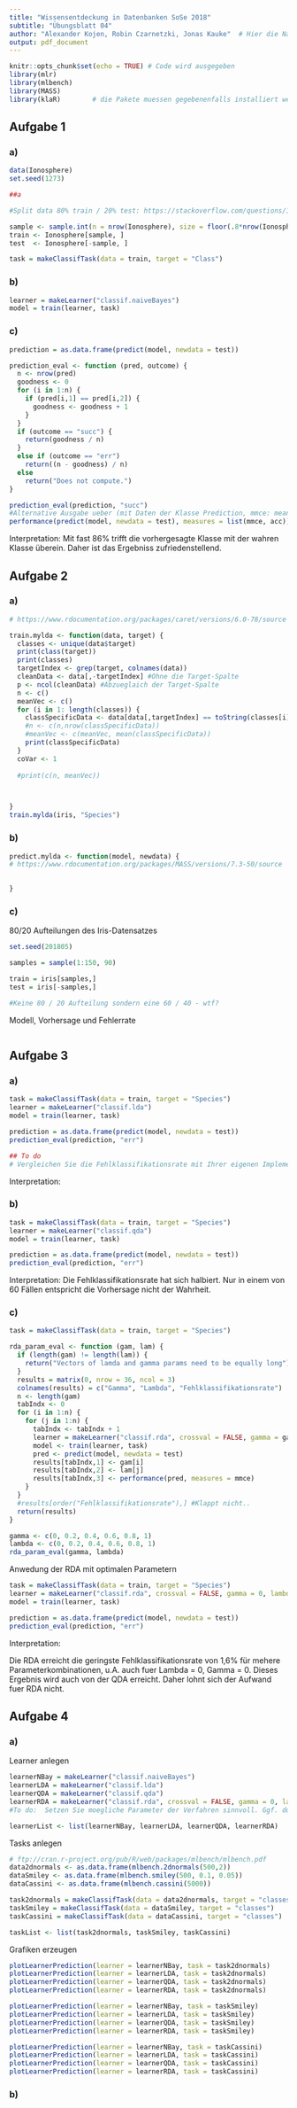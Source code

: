 ```yaml
---
title: "Wissensentdeckung in Datenbanken SoSe 2018"
subtitle: "Übungsblatt 04"
author: "Alexander Kojen, Robin Czarnetzki, Jonas Kauke"  # Hier die Namen aller Gruppenmitglieder eintragen!
output: pdf_document
---
```


```r
knitr::opts_chunk$set(echo = TRUE) # Code wird ausgegeben
library(mlr)
library(mlbench)
library(MASS)
library(klaR)        # die Pakete muessen gegebenenfalls installiert werden!
```
## Aufgabe 1

### a)
```r
data(Ionosphere)
set.seed(1273)

##a

#Split data 80% train / 20% test: https://stackoverflow.com/questions/17200114/how-to-split-data-into-training-testing-sets-using-sample-function/31634462#31634462

sample <- sample.int(n = nrow(Ionosphere), size = floor(.8*nrow(Ionosphere)), replace = F)
train <- Ionosphere[sample, ]
test  <- Ionosphere[-sample, ]

task = makeClassifTask(data = train, target = "Class")

```

### b)
```r
learner = makeLearner("classif.naiveBayes")
model = train(learner, task)

```

### c)
```r
prediction = as.data.frame(predict(model, newdata = test))

prediction_eval <- function (pred, outcome) {
  n <- nrow(pred)
  goodness <- 0
  for (i in 1:n) {
    if (pred[i,1] == pred[i,2]) {
      goodness <- goodness + 1
    }
  }
  if (outcome == "succ") {
    return(goodness / n)  
  }
  else if (outcome == "err")
    return((n - goodness) / n)
  else
    return("Does not compute.")
}

prediction_eval(prediction, "succ")
#Alternative Ausgabe ueber (mit Daten der Klasse Prediction, mmce: mean misclassification error / acc: accuracy):
performance(predict(model, newdata = test), measures = list(mmce, acc))
```

Interpretation:
Mit fast 86% trifft die vorhergesagte Klasse mit der wahren Klasse überein. Daher ist das Ergebniss zufriedenstellend.

## Aufgabe 2

### a)
```r
# https://www.rdocumentation.org/packages/caret/versions/6.0-78/source

train.mylda <- function(data, target) {
  classes <- unique(data$target)
  print(class(target))
  print(classes)
  targetIndex <- grep(target, colnames(data))
  cleanData <- data[,-targetIndex] #Ohne die Target-Spalte
  p <- ncol(cleanData) #Abzueglaich der Target-Spalte
  n <- c()
  meanVec <- c()
  for (i in 1: length(classes)) {
    classSpecificData <- data[data[,targetIndex] == toString(classes[i]),]
    #n <- c(n,nrow(classSpecificData))
    #meanVec <- c(meanVec, mean(classSpecificData))
    print(classSpecificData)
  }
  coVar <- 1
  
  #print(c(n, meanVec))



}
train.mylda(iris, "Species")
```


### b)
```r
predict.mylda <- function(model, newdata) {
# https://www.rdocumentation.org/packages/MASS/versions/7.3-50/source
  

}
```

### c)

80/20 Aufteilungen des Iris-Datensatzes
```r
set.seed(201805)

samples = sample(1:150, 90)

train = iris[samples,]
test = iris[-samples,]

#Keine 80 / 20 Aufteilung sondern eine 60 / 40 - wtf?

```


Modell, Vorhersage und Fehlerrate
```r


```


## Aufgabe 3
### a)
```r
task = makeClassifTask(data = train, target = "Species")
learner = makeLearner("classif.lda")
model = train(learner, task)

prediction = as.data.frame(predict(model, newdata = test))
prediction_eval(prediction, "err")

## To do
# Vergleichen Sie die Fehlklassifikationsrate mit Ihrer eigenen Implementierung. Hätte man sich diesen Vergleich sparen können?

```

Interpretation:

### b)
```r
task = makeClassifTask(data = train, target = "Species")
learner = makeLearner("classif.qda")
model = train(learner, task)

prediction = as.data.frame(predict(model, newdata = test))
prediction_eval(prediction, "err")

```
Interpretation:
Die Fehlklassifikationsrate hat sich halbiert. Nur in einem von 60 Fällen entspricht die Vorhersage nicht der Wahrheit.


### c)
```r
task = makeClassifTask(data = train, target = "Species")

rda_param_eval <- function (gam, lam) {
  if (length(gam) != length(lam)) {
    return("Vectors of lamda and gamma params need to be equally long")
  }
  results = matrix(0, nrow = 36, ncol = 3)
  colnames(results) = c("Gamma", "Lambda", "Fehlklassifikationsrate")
  n <- length(gam)
  tabIndx <- 0
  for (i in 1:n) {
    for (j in 1:n) {
      tabIndx <- tabIndx + 1
      learner = makeLearner("classif.rda", crossval = FALSE, gamma = gam[i], lambda = lam[j])
      model <- train(learner, task)
      pred <- predict(model, newdata = test)
      results[tabIndx,1] <- gam[i]
      results[tabIndx,2] <- lam[j]
      results[tabIndx,3] <- performance(pred, measures = mmce)
    }
  }
  #results[order("Fehlklassifikationsrate"),] #Klappt nicht..
  return(results)
}

gamma <- c(0, 0.2, 0.4, 0.6, 0.8, 1)
lambda <- c(0, 0.2, 0.4, 0.6, 0.8, 1)
rda_param_eval(gamma, lambda)
```

Anwedung der RDA mit optimalen Parametern
```r
task = makeClassifTask(data = train, target = "Species")
learner = makeLearner("classif.rda", crossval = FALSE, gamma = 0, lambda = 0)
model = train(learner, task)

prediction = as.data.frame(predict(model, newdata = test))
prediction_eval(prediction, "err")

```



Interpretation:

Die RDA erreicht die geringste Fehlklassifikationsrate von 1,6% für mehere Parameterkombinationen, u.A. auch fuer Lambda = 0, Gamma = 0.
Dieses Ergebnis wird auch von der QDA erreicht. Daher lohnt sich der Aufwand fuer RDA nicht.


## Aufgabe 4
### a)
Learner anlegen
```r
learnerNBay = makeLearner("classif.naiveBayes")
learnerLDA = makeLearner("classif.lda")
learnerQDA = makeLearner("classif.qda")
learnerRDA = makeLearner("classif.rda", crossval = FALSE, gamma = 0, lambda = 0)
#To do:  Setzen Sie moegliche Parameter der Verfahren sinnvoll. Ggf. durch rda_param_eval laufen lassen? Sonst qda = rda

learnerList <- list(learnerNBay, learnerLDA, learnerQDA, learnerRDA)
```

Tasks anlegen
```r
# ftp://cran.r-project.org/pub/R/web/packages/mlbench/mlbench.pdf
data2dnormals <- as.data.frame(mlbench.2dnormals(500,2))
dataSmiley <- as.data.frame(mlbench.smiley(500, 0.1, 0.05))
dataCassini <- as.data.frame(mlbench.cassini(5000))

task2dnormals = makeClassifTask(data = data2dnormals, target = "classes")
taskSmiley = makeClassifTask(data = dataSmiley, target = "classes")
taskCassini = makeClassifTask(data = dataCassini, target = "classes")

taskList <- list(task2dnormals, taskSmiley, taskCassini)

```

Grafiken erzeugen
```r

plotLearnerPrediction(learner = learnerNBay, task = task2dnormals)
plotLearnerPrediction(learner = learnerLDA, task = task2dnormals)
plotLearnerPrediction(learner = learnerQDA, task = task2dnormals)
plotLearnerPrediction(learner = learnerRDA, task = task2dnormals)

plotLearnerPrediction(learner = learnerNBay, task = taskSmiley)
plotLearnerPrediction(learner = learnerLDA, task = taskSmiley)
plotLearnerPrediction(learner = learnerQDA, task = taskSmiley)
plotLearnerPrediction(learner = learnerRDA, task = taskSmiley)

plotLearnerPrediction(learner = learnerNBay, task = taskCassini)
plotLearnerPrediction(learner = learnerLDA, task = taskCassini)
plotLearnerPrediction(learner = learnerQDA, task = taskCassini)
plotLearnerPrediction(learner = learnerRDA, task = taskCassini)

```

### b)


